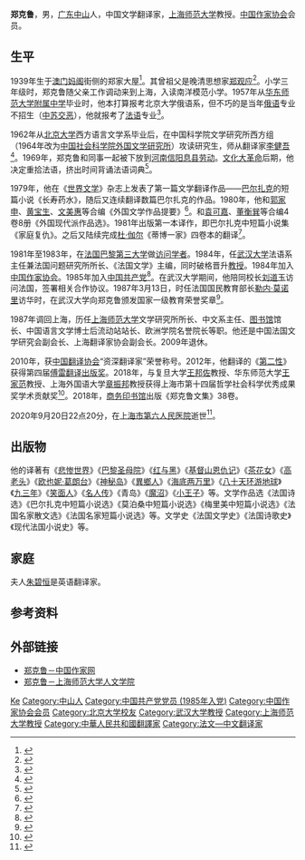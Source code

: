 {{Infobox writer
| 姓名     = 郑克鲁
| 图像     = 
| 笔名     = 
| 出生     = 1939年8月1日
| 出生地点 = {{MAC-1935}}
| 逝世     = {{death date and age|2020|9|20|1939|8|1}}
| 逝世地点 = {{PRC}}[[上海市|上海市]]
| 国籍     = {{PRC}}
| 职业     = [[作家|作家]]、[[翻译家|翻译家]]
| 语言     = [[中文|中文]]
| 种族     = [[汉族|汉族]]
| 教育程度 = 硕士研究生
| 母校     = [[北京大学|北京大学]]
| 创作时期 = 1979年－2020年
| 体裁     = 
| 主题     = 外国文学翻译
| 著名作品 = 《法国文学论集》
| 配偶     = [[朱碧恒|朱碧恒]]
| 子女     = 
| 奖项     = [[File:Medaille_d'honneur_de_l'enseignement_du_premier_degre_ribbon.svg|38px]] 法国国家一级教育荣誉奖章（1987年）<br/>[[傅雷翻译出版奖|傅雷翻译出版奖]]（2012年）<br/>上海市哲学社会科学学术贡献奖（2018年）
}}
{{Infobox AM
| party = {{CCP}}
}}
'''郑克鲁'''{{BD|1939年|8月1日|2020年|9月20日|catIdx=Zheng}}，男，[[广东省|广东]][[中山市|中山]]人，中国文学翻译家，[[上海师范大学|上海师范大学]]教授。[[中国作家协会|中国作家协会]]会员。

== 生平 ==
1939年生于[[澳门|澳门]][[妈阁|妈阁]]街侧的郑家大屋<ref>{{cite web |author=曹静 |title=翻译家郑克鲁：甘做文化交流的“驿马” |url=http://www.chinawriter.com.cn/n1/2019/1116/c403994-31458751.html |publisher=中国作家网 |date=2019-11-16 |access-date=2020-09-21 |archive-date=2020-09-27 |archive-url=https://web.archive.org/web/20200927175551/http://www.chinawriter.com.cn/n1/2019/1116/c403994-31458751.html |dead-url=no }}</ref>。其曾祖父是晚清思想家[[郑观应|郑观应]]<ref>{{cite web |author=施晨露 |title=法语翻译家郑克鲁去世，享年81岁，曾译《悲惨世界》《茶花女》等 |url=https://www.jfdaily.com/news/detail?id=292171 |publisher=[[上观新闻|上观新闻]] |date=2020-09-21 |access-date=2020-09-21 |archive-date=2020-09-27 |archive-url=https://web.archive.org/web/20200927175552/https://www.jfdaily.com/news/detail?id=292171 |dead-url=no }}</ref>。小学三年级时，郑克鲁随父亲工作调动来到上海，入读南洋模范小学。1957年从[[华东师范大学第一附属中学|华东师范大学附属中学]]毕业时，他本打算报考北京大学俄语系，但不巧的是当年[[俄语|俄语]]专业不招生（[[中苏交恶|中苏交恶]]），他就报考了[[法语|法语]]专业<ref>{{cite web |author1=李玉 |title=翻译是进入文学世界的最佳途径 记上海师范大学教授郑克鲁 |url=http://book.cssn.cn/zx/bwyc/201509/t20150907_2149109.shtml |publisher=[[中国社会科学报|中国社会科学报]] |date=2015-09-07 |accessdate=2020-09-21 |archive-date=2020-09-27 |archive-url=https://web.archive.org/web/20200927175552/http://book.cssn.cn/zx/bwyc/201509/t20150907_2149109.shtml |dead-url=no }}</ref>。

1962年从[[北京大学|北京大学]]西方语言文学系毕业后，在中国科学院文学研究所西方组（1964年改为[[中国社会科学院外国文学研究所|中国社会科学院外国文学研究所]]）攻读研究生，师从翻译家[[李健吾|李健吾]]<ref>{{cite web |title=纪念翻译家郑克鲁 “翻译是对时间流逝的抵抗” |url=http://www.bjnews.com.cn/culture/2020/09/21/771101.html |publisher=[[新京报|新京报]] |date=2020-09-21 |accessdate=2020-09-21 |archive-date=2020-09-27 |archive-url=https://web.archive.org/web/20200927175555/https://media.bjnews.com.cn/image/2020/09/21/4972149051379229649.jpg |dead-url=no }}</ref>。1969年，郑克鲁和同事一起被下放到[[河南|河南]][[信阳|信阳]][[息县|息县]][[上山下乡运动|劳动]]。[[文化大革命|文化大革命]]后期，他决定重拾法语，挤出时间背诵法语词典<ref>{{cite web |author1=彭晓玲 |title=翻译家郑克鲁去世，他把半壁法兰西文学“扛”到了中国 |url=https://www.yicai.com/news/100779464.html |publisher=第一财经 |date=2020-09-21 |accessdate=2020-09-21 |archive-date=2020-09-27 |archive-url=https://web.archive.org/web/20200927175554/https://www.yicai.com/news/100779464.html |dead-url=no }}</ref>。

1979年，他在《[[世界文学|世界文学]]》杂志上发表了第一篇文学翻译作品——[[巴尔扎克|巴尔扎克]]的短篇小说《长寿药水》，随后又连续翻译数篇巴尔扎克的作品。1980年，他和[[郭家申|郭家申]]、[[黄宝生|黄宝生]]、[[文美惠|文美惠]]等合编《外国文学作品提要》<ref>{{cite news |title=《外国文学作品提要》第一册出版 |work=[[人民日报|人民日报]] |date=1980-08-30 |page=8}}</ref>。和[[袁可嘉|袁可嘉]]、[[董衡巽|董衡巽]]等合编4卷8册《外国现代派作品选》。1981年出版第一本译作，即巴尔扎克中短篇小说集《家庭复仇》。之后又陆续完成[[羅傑·馬丁·杜·加爾|杜·伽尔]]《蒂博一家》四卷本的翻译<ref>{{cite news |author=马信芳 |title=郑克鲁：在翻译中找到乐趣 |url=https://xmwb.xinmin.cn/html/2018-06/15/content_22_3.htm |work=[[新民晚报|新民晚报]] |date=2018-06-15 |page=22 |accessdate=2020-09-21 |archive-date=2020-09-27 |archive-url=https://web.archive.org/web/20200927175610/https://xmwb.xinmin.cn/html/2018-06/15/content_22_3.htm |dead-url=no }}</ref>。

1981年至1983年，在[[法国|法国]][[巴黎第三大学|巴黎第三大学]]做[[访问学者|访问学者]]。1984年，任[[武汉大学|武汉大学]]法语系主任兼法国问题研究所所长、《法国文学》主编，同时破格晋升[[教授|教授]]。1984年加入[[中国作家协会|中国作家协会]]。1985年加入[[中国共产党|中国共产党]]<ref>{{cite book |editor=王生洪 |title=上海高等教育系统教授录 (续) |date=1994 |publisher=[[同济大学出版社|同济大学出版社]] |location=上海 |isbn=7560813968 |page=148}}</ref>。在武汉大学期间，他陪同校长[[刘道玉|刘道玉]]访问法国，签署相关合作协议。1987年3月13日，时任法国国民教育部长[[勒内·莫诺里|勒内·莫诺里]]访华时，在武汉大学向郑克鲁颁发国家一级教育荣誉奖章<ref>{{cite web |author1=陈佩珍 |title=郑克鲁：生命就是你给世界留下什么 |url=https://www.whb.cn/zhuzhan/jjl/20180415/195207.html |publisher=文汇网 |date=2018-04-15 |accessdate=2020-09-21 |archive-date=2020-09-27 |archive-url=https://web.archive.org/web/20200927175609/https://www.whb.cn/zhuzhan/jjl/20180415/195207.html |dead-url=no }}</ref>。

1987年调回上海，历任[[上海师范大学|上海师范大学]]文学研究所所长、中文系主任、[[上海师范大学图书馆|图书馆]]馆长、中国语言文学博士后流动站站长、欧洲学院名誉院长等职。他还是中国法国文学研究会副会长、上海翻译家协会副会长。2009年退休。

2010年，获[[中国翻译协会|中国翻译协会]]“资深翻译家”荣誉称号。2012年，他翻译的《[[第二性|第二性]]》获得第四届[[傅雷翻译出版奖|傅雷翻译出版奖]]。2018年，与复旦大学[[王邦佐|王邦佐]]教授、华东师范大学[[王家范|王家范]]教授、上海外国语大学[[章振邦|章振邦]]教授获得上海市第十四届哲学社会科学优秀成果奖学术贡献奖<ref>{{cite web |author=朱凡 |title=郑克鲁：要给中国读者提供一些精美、丰盛的翻译作品 |url=https://www.thepaper.cn/newsDetail_forward_2611463 |publisher=澎湃新闻 |date=2018-11-14 |accessdate=2020-09-21 |archive-date=2020-09-27 |archive-url=https://web.archive.org/web/20200927175610/https://www.thepaper.cn/newsDetail_forward_2611463 |dead-url=no }}</ref>。2018年，[[商务印书馆|商务印书馆]]出版《郑克鲁文集》38卷。

2020年9月20日22点20分，在[[上海市第六人民医院|上海市第六人民医院]]逝世<ref>{{cite web |title=讣告 |url=https://www.shnu.edu.cn/15/2a/c288a726314/page.htm |publisher=上海师范大学 |date=2020-09-21 |access-date=2020-09-21 |archive-date=2020-10-20 |archive-url=https://web.archive.org/web/20201020231902/https://www.shnu.edu.cn/15/2a/c288a726314/page.htm |dead-url=yes }}</ref>。
== 出版物 ==
他的译著有《[[悲惨世界|悲惨世界]]》《[[巴黎圣母院|巴黎圣母院]]》《[[红与黑|红与黑]]》《[[基督山恩仇记|基督山恩仇记]]》《[[茶花女|茶花女]]》《[[高老头|高老头]]》《[[欧也妮·葛朗台|欧也妮·葛朗台]]》《[[神秘岛_(小说)|神秘岛]]》《[[異鄉人|異鄉人]]》《[[海底两万里|海底两万里]]》《[[八十天环游地球|八十天环游地球]]》《[[九三年|九三年]]》《[[笑面人|笑面人]]》《[[名人传|名人传]]》《青岛》《[[魔沼|魔沼]]》《[[小王子|小王子]]》等。文学作品选《法国诗选》《巴尔扎克中短篇小说选》《莫泊桑中短篇小说选》《梅里美中短篇小说选》《法国名家散文选》《法国名家短篇小说选》等。文学史《法国文学史》《法国诗歌史》《现代法国小说史》等。

== 家庭 ==
夫人[[朱碧恒|朱碧恒]]是英语翻译家。
== 参考资料 ==
{{portal|上海|文学|人物}}
{{reflist}}

== 外部链接 ==
*[http://www.chinawriter.com.cn/zxhy/member/7452.shtml 郑克鲁－中国作家网]
*[http://renwen.shnu.edu.cn/6d/00/c15256a355584/page.htm 郑克鲁－上海师范大学人文学院] {{Wayback|url=http://renwen.shnu.edu.cn/6d/00/c15256a355584/page.htm |date=20200927180738 }}
{{Authority control}}
{{DEFAULTSORT:Zheng}}
[[Category:郑姓|Ke]]
[[Category:中山人|Category:中山人]]
[[Category:中国共产党党员_(1985年入党)|Category:中国共产党党员 (1985年入党)]]
[[Category:中国作家协会会员|Category:中国作家协会会员]]
[[Category:北京大学校友|Category:北京大学校友]]
[[Category:武汉大学教授|Category:武汉大学教授]]
[[Category:上海师范大学教授|Category:上海师范大学教授]]
[[Category:中華人民共和國翻譯家|Category:中華人民共和國翻譯家]]
[[Category:法文—中文翻译家|Category:法文—中文翻译家]]